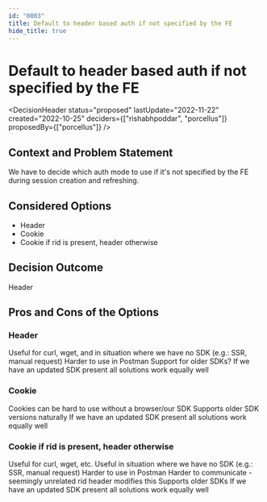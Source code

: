 ```yaml
---
id: "0003"
title: Default to header based auth if not specified by the FE
hide_title: true
---
```



# Default to header based auth if not specified by the FE

<DecisionHeader status="proposed" lastUpdate="2022-11-22" created="2022-10-25" deciders={["rishabhpoddar", "porcellus"]} proposedBy={["porcellus"]} />

## Context and Problem Statement

We have to decide which auth mode to use if it's not specified by the FE during session creation and refreshing.

## Considered Options

* Header
* Cookie
* Cookie if rid is present, header otherwise

## Decision Outcome

Header

## Pros and Cons of the Options

### Header

<ArgumentPro> Useful for curl, wget, and in situation where we have no SDK (e.g.: SSR, manual request) </ArgumentPro>
<ArgumentCon> Harder to use in Postman </ArgumentCon>
<ArgumentCon> Support for older SDKs? </ArgumentCon>
<ArgumentNeut> If we have an updated SDK present all solutions work equally well </ArgumentNeut>

### Cookie

<ArgumentCon> Cookies can be hard to use without a browser/our SDK  </ArgumentCon>
<ArgumentPro> Supports older SDK versions naturally </ArgumentPro>
<ArgumentNeut> If we have an updated SDK present all solutions work equally well </ArgumentNeut>

### Cookie if rid is present, header otherwise

<ArgumentPro> Useful for curl, wget, etc. </ArgumentPro>
<ArgumentPro> Useful in situation where we have no SDK (e.g.: SSR, manual request) </ArgumentPro>
<ArgumentCon> Harder to use in Postman </ArgumentCon>
<ArgumentCon> Harder to communicate - seemingly unrelated rid header modifies this </ArgumentCon>
<ArgumentPro> Supports older SDKs </ArgumentPro>
<ArgumentNeut> If we have an updated SDK present all solutions work equally well </ArgumentNeut>
